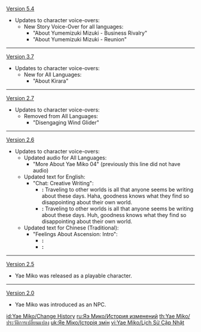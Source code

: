 {{Change History/Header}}
[[Version 5.4]]
* Updates to character voice-overs:
** New Story Voice-Over for all languages:
*** "About Yumemizuki Mizuki - Business Rivalry"
*** "About Yumemizuki Mizuki - Reunion"
----
[[Version 3.7]]
* Updates to character voice-overs:
** New for All Languages:
*** "About Kirara"
----
[[Version 2.7]]
* Updates to character voice-overs:
** Removed from All Languages:
*** "Disengaging Wind Glider"
----
[[Version 2.6]]
* Updates to character voice-overs:
** Updated audio for All Languages:
*** "More About Yae Miko 04" (previously this line did not have audio)
** Updated text for English:
*** "Chat: Creative Writing":
**** '''{{Color|Old}}:''' Traveling to other worlds is all that anyone seems be writing about these days. Haha, goodness knows what they find so disappointing about their own world.
**** '''{{Color|New}}:''' Traveling to other worlds is all that anyone seems be writing about these days. Huh, goodness knows what they find so disappointing about their own world.
** Updated text for Chinese (Traditional):
*** "Feelings About Ascension: Intro":
**** '''{{Color|Old}}:''' {{zh|t=所謂巫女修行階位，在修習畢業之後，能準確開口念誦祭言即可稱為「直階」。對於人類來說很方便，不過對狐族來說倒是最困難的一步…畢竟是狐狸嘛。}}
**** '''{{Color|New}}:''' {{zh|t=所謂巫女修行階位，在修習畢業之後，能準確開口唸誦祭言即可稱為「直階」。對於人類來說很方便，不過對狐族來說倒是最困難的一步…畢竟是狐狸嘛。}}
----
[[Version 2.5]]
*  Yae Miko was released as a playable character.
----
[[Version 2.0]]
* Yae Miko was introduced as an NPC.
<noinclude>

[[id:Yae Miko/Change History]]
[[ru:Яэ Мико/История изменений]]
[[th:Yae Miko/ประวัติการเปลี่ยนแปลง]]
[[uk:Яе Міко/Історія змін]]
[[vi:Yae Miko/Lịch Sử Cập Nhật]]
</noinclude>